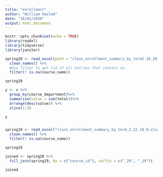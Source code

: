 ```yaml
---
title: "enrollment"
author: "William Haslam"
date: "18/02/2020"
output: html_document
---
```


```r
knitr::opts_chunk$set(echo = TRUE)
library(readxl)
library(tidyverse)
library(janitor)

```

```r

spring20 <- read_excel(path = "class_enrollment_summary_by_term2.18.20.xlsx", skip = 3) %>%
  clean_names() %>% 
  #Use filter to get rid of all entries that contain na. 
  filter(! is.na(course_name))

spring20

y <- x %>%
  group_by(course_department)%>%
  summarise(value = sum(total))%>% 
  arrange(desc(value)) %>% 
  slice(1:5)

y



```


```r

spring19 <- read_excel("class_enrollment_summary_by_term_3.22.19_0.xlsx", skip = 3) %>% 
  clean_names() %>% 
  filter(! is.na(course_name))

spring19

```


```r

joined <- spring20 %>% 
  full_join(spring19, by = c("course_id"), suffix = c("_20", "_19"))

joined

```

